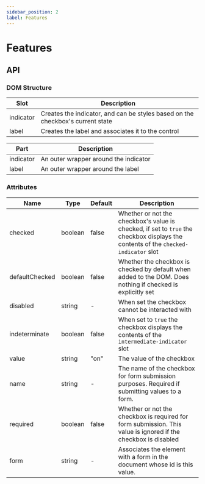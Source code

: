 ```yaml
---
sidebar_position: 2
label: Features
---
```


# Features

## API

### DOM Structure

| Slot      | Description                                                                    |
| --------- | ------------------------------------------------------------------------------ |
| indicator | Creates the indicator, and can be styles based on the checkbox's current state |
| label     | Creates the label and associates it to the control                             |

| Part      | Description                           |
| --------- | ------------------------------------- |
| indicator | An outer wrapper around the indicator |
| label     | An outer wrapper around the label     |

### Attributes

| Name           | Type    | Default | Description                                                                                                                         |
| -------------- | ------- | ------- | ----------------------------------------------------------------------------------------------------------------------------------- |
| checked        | boolean | false   | Whether or not the checkbox's value is checked, if set to `true` the checkbox displays the contents of the `checked-indicator` slot |
| defaultChecked | boolean | false   | Whether the checkbox is checked by default when added to the DOM. Does nothing if checked is explicitly set                         |
| disabled       | string  | -       | When set the checkbox cannot be interacted with                                                                                     |
| indeterminate  | boolean | false   | When set to `true` the checkbox displays the contents of the `intermediate-indicator` slot                                          |
| value          | string  | "on"    | The value of the checkbox                                                                                                           |
| name           | string  | -       | The name of the checkbox for form submission purposes. Required if submitting values to a form.                                     |
| required       | boolean | false   | Whether or not the checkbox is required for form submission. This value is ignored if the checkbox is disabled                      |
| form           | string  | -       | Associates the element with a form in the document whose id is this value.                                                          |
